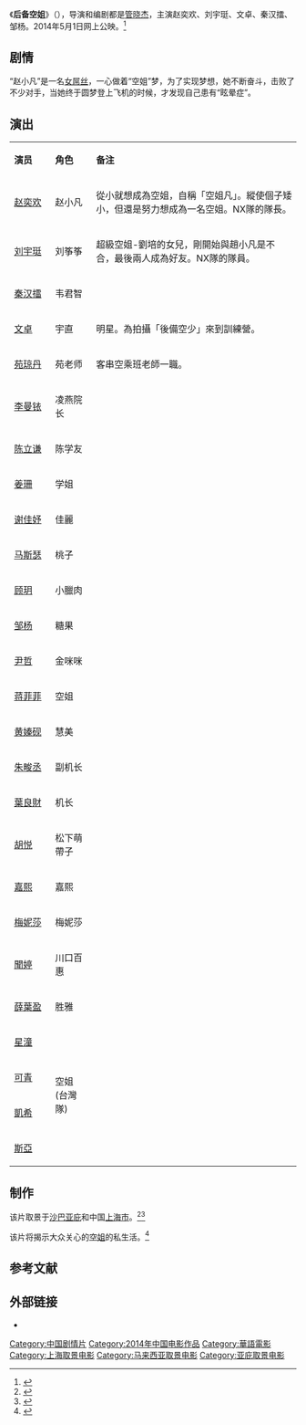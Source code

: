 {{电影信息框
| 片名     = 后备空姐
| 电影原名 = '''''{{lang|en|The Cabin Crew}}'''''
| 图像     = 后备空姐.jpg
| 图像说明 = 海报
| 导演     = [[管晓杰|管晓杰]]
| 监制     = 范江浩
| 制片     = 周连景
| 编剧     = 管晓杰、杜晓冰
| 原著     = 
| 主演     = {{Nowrap begin}}赵奕欢、刘宇珽、文卓、秦汉擂、邹杨{{Nowrap end}}
| 配乐     = 
| 摄影     = 赵明
| 剪辑     = 何建宇、于瑶
| 制片商   = 北京光影华视文化传媒有限公司
| 发行商   = 互联网电影集团
| 上映日期 = {{Film date|2014|5|1|網絡}}
| 片长     = 90分钟
| 产地     = {{CHNML}}
| 语言     = 普通话
| 预算     = 
| 票房     = 
| 前集     = 
| 续集     = [[後備空姐2：重返月球|後備空姐2：重返月球]]
}}
《'''后备空姐'''》（{{lang-en|''The Cabin Crew''}}），导演和编剧都是[[管晓杰|管晓杰]]，主演赵奕欢、刘宇珽、文卓、秦汉擂、邹杨。2014年5月1日网上公映。<ref>{{cite web |url=http://ent.qq.com/a/20140501/011470.htm |title=《后备空姐》今公映 赵奕欢领衔演绎空姐时代 |date=2014-05-02 |work=腾讯网 |accessdate=2014-05-02 |archive-date=2016-12-21 |archive-url=https://web.archive.org/web/20161221042843/http://ent.qq.com/a/20140501/011470.htm |dead-url=no }}</ref>

==剧情==
“赵小凡”是一名[[屌丝|女屌丝]]，一心做着“空姐”梦，为了实现梦想，她不断奋斗，击败了不少对手，当她终于圆梦登上飞机的时候，才发现自己患有“眩晕症”。

== 演出 ==
{|class="wikitable " width="70%"
|- style="background:cornflowerblue; color:white" align=center
|style="width:10%"|'''演员'''||style="width:10%"|'''角色'''||style="width:50%"|'''备注'''
|-
| [[赵奕欢|赵奕欢]] || 赵小凡 || 從小就想成為空姐，自稱「空姐凡」。縱使個子矮小，但還是努力想成為一名空姐。NX隊的隊長。
|-
| [[刘宇珽|刘宇珽]] || 刘筝筝 || 超級空姐-劉培的女兒，剛開始與趙小凡是不合，最後兩人成為好友。NX隊的隊員。
|- 
| [[秦汉擂|秦汉擂]] || 韦君智 || 
|- 
| [[文卓|文卓]] || 宇直 || 明星。為拍攝「後備空少」來到訓練營。
|-
| [[苑琼丹|苑琼丹]] || 苑老师 || 客串空乘班老師一職。
|-
| [[李曼铱|李曼铱]] || 凌燕院长||
|-
| [[陈立谦|陈立谦]] || 陈学友 || 
|-
| [[姜珊|姜珊]] || 学姐 || 
|- 
| [[谢佳妤|谢佳妤]] || 佳麗 || 
|- 
| [[马斯瑟|马斯瑟]] || 桃子 ||
|-
| [[顾玥|顾玥]] ||小臘肉 ||
|-
| [[邹杨|邹杨]] || 糖果 ||
|- 
| [[尹哲|尹哲]] || 金咪咪 ||
|-
| [[蒋菲菲|蒋菲菲]] || 空姐 ||
|-
| [[黄嫀砚|黄嫀砚]] || 慧美 || 
|-
| [[朱畯丞|朱畯丞]] || 副机长 || 
|-
| [[葉良財|葉良財]] || 机长 || 
|-
| [[胡悦|胡悦]] || 松下萌帶子 || 
|-
| [[嘉熙|嘉熙]] || 嘉熙 || 
|-
| [[梅妮莎|梅妮莎]] || 梅妮莎 || 
|-
| [[聞婷|聞婷]] || 川口百惠 || 
|-
| [[薛葉盈|薛葉盈]] || 胜雅 || 
|-
| [[林星潼|星潼]] || rowspan=4|空姐<br />(台灣隊) ||
|-
| [[曾可青|可青]] ||
|-
| [[徐凱希|凱希]] ||
|-
| [[陳斯亞|斯亞]] ||
|}

== 制作 ==
该片取景于[[沙巴|沙巴]][[亚庇|亚庇]]和中国[[上海市|上海市]]。<ref>{{cite web|url=http://ent.ynet.com/3.1/1402/18/8728051.html|title=《后备空姐》抢先版预告首发 赵奕欢逆袭戏|date=2014-02-18|work=北青网|accessdate=2014-03-22|archive-date=2014-03-22|archive-url=https://archive.is/20140322093916/http://ent.ynet.com/3.1/1402/18/8728051.html|dead-url=yes}}</ref><ref>{{cite web |url=http://msn.ent.ynet.com/3.1/1312/18/8551986.html |title=《后备空姐》开机 全球空姐汇聚云上诱惑 |date=2013-12-18 |work=MSN |deadurl=yes |archiveurl=https://web.archive.org/web/20160303215714/http://msn.ent.ynet.com/3.1/1312/18/8551986.html |archivedate=2016-03-03 |accessdate=2014-03-22 }}</ref>

该片将揭示大众关心的[[空姐|空姐]]的私生活。<ref>{{cite web |url=http://pic.yule.sohu.com/detail-524629-9.shtml#9 |title=《后备空姐》全阵容发布 赵奕欢自曝饰演纯屌丝 |date=2014-02-20 |work=搜狐 |accessdate=2014-03-22 |archive-date=2019-07-27 |archive-url=https://web.archive.org/web/20190727082103/http://pic.yule.sohu.com/detail-524629-9.shtml#9 |dead-url=no }}</ref>

==参考文献==
{{reflist}}

== 外部链接==
* {{douban}}

{{管晓杰}}
{{赵奕欢}}

{{Authority control}}
{{DEFAULTSORT:Houbei后备}}
[[Category:中国剧情片|Category:中国剧情片]]
[[Category:2014年中国电影作品|Category:2014年中国电影作品]]
[[Category:華語電影|Category:華語電影]]
[[Category:上海取景电影|Category:上海取景电影]]
[[Category:马来西亚取景电影|Category:马来西亚取景电影]]
[[Category:亚庇取景电影|Category:亚庇取景电影]]